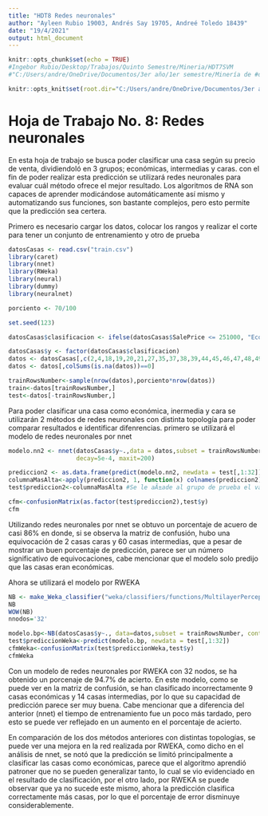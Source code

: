 ```yaml
---
title: "HDT8 Redes neuronales"
author: "Ayleen Rubio 19003, Andrés Say 19705, Andreé Toledo 18439"
date: "19/4/2021"
output: html_document
---
```


```r
knitr::opts_chunk$set(echo = TRUE)
#Ingebor Rubio/Desktop/Trabajos/Quinto Semestre/Mineria/HDT7SVM
#"C:/Users/andre/OneDrive/Documentos/3er año/1er semestre/Minería de #datos/HDT8-Redes-neuronales"

knitr::opts_knit$set(root.dir="C:/Users/andre/OneDrive/Documentos/3er año/1er semestre/Minería de datos/HDT8-Redes-neuronales")
```

# Hoja de Trabajo No. 8: Redes neuronales

En esta hoja de trabajo se busca poder clasificar una casa según su precio de venta, dividiendoló en 3 grupos; económicas, intermedias y caras. con el fin de poder realizar esta predicción se utilizará redes neuronales para evaluar cuál método ofrece el mejor resultado. Los algoritmos de RNA son capaces de aprender modicándose automáticamente así mismo y automatizando sus funciones, son bastante complejos, pero esto permite que la predicción sea certera.

Primero es necesario cargar los datos, colocar los rangos y realizar el corte para tener un conjunto de entrenamiento y otro de prueba
```r
datosCasas <- read.csv("train.csv")
library(caret)
library(nnet)
library(RWeka)
library(neural)
library(dummy)
library(neuralnet)

porciento <- 70/100

set.seed(123)

datosCasas$clasificacion <- ifelse(datosCasas$SalePrice <= 251000, "Economicas", ifelse(datosCasas$SalePrice <= 538000, "Intermedias", ifelse(datosCasas$SalePrice <= 755000, "Caras")))

datosCasas$y <- factor(datosCasas$clasificacion)
datos <- datosCasas[,c(2,4,18,19,20,21,27,35,37,38,39,44,45,46,47,48,49,50,51,52,53,55,57,60,62,63,67,68,69,70,71,72,76,77,78,83)]
datos <- datos[,colSums(is.na(datos))==0]

trainRowsNumber<-sample(nrow(datos),porciento*nrow(datos))
train<-datos[trainRowsNumber,]
test<-datos[-trainRowsNumber,]
```

Para poder clasificar una casa como económica, inermedia y cara se utilizarán 2 métodos de redes neuronales con distinta topología para poder comparar resultados e identificar difenrencias.
primero se utilizará el modelo de redes neuronales por nnet

```r


modelo.nn2 <- nnet(datosCasas$y~.,data = datos,subset = trainRowsNumber, size=2, rang=0.1,
                   decay=5e-4, maxit=200) 

prediccion2 <- as.data.frame(predict(modelo.nn2, newdata = test[,1:32]))
columnaMasAlta<-apply(prediccion2, 1, function(x) colnames(prediccion2)[which.max(x)])
test$prediccion2<-columnaMasAlta #Se le aÃ±ade al grupo de prueba el valor de la predicciÃ³n

cfm<-confusionMatrix(as.factor(test$prediccion2),test$y)
cfm
```
Utilizando redes neuronales por nnet se obtuvo un porcentaje de acuero de casi 86% en donde, si se observa la matriz de confusión, hubo una equivocación de 2 casas caras y 60 casas intermedias, que a pesar de mostrar un buen porcentaje de predicción, parece ser un número significativo de equivocaciones, cabe mencionar que el modelo solo predijo que las casas eran económicas.

Ahora se utilizará el modelo por RWEKA
```r
NB <- make_Weka_classifier("weka/classifiers/functions/MultilayerPerceptron")
NB 
WOW(NB)
nnodos='32'

modelo.bp<-NB(datosCasas$y~., data=datos,subset = trainRowsNumber, control=Weka_control(H=nnodos, N=1000, G=TRUE), options=NULL)
test$prediccionWeka<-predict(modelo.bp, newdata = test[,1:32])
cfmWeka<-confusionMatrix(test$prediccionWeka,test$y)
cfmWeka
```
Con un modelo de redes neuronales por RWEKA con 32 nodos, se ha obtenido un porcenaje de 94.7% de acierto. En este modelo, como se puede ver en la matriz de confusión, se han clasificado incorrectamente 9 casas económicas y 14 casas intermedias, por lo que su capacidad de predicción parece ser muy buena. Cabe mencionar que a diferencia del anterior (nnet) el tiempo de entrenamiento fue un poco más tardado, pero esto se puede ver reflejado en un aumento en el porcentaje de acierto.

En comparación de los dos métodos anteriores con distintas topologías, se puede ver una mejora en la red realizada por RWEKA, como dicho en el análisis de nnet, se notó que la predicción se limitó principalmente a clasificar las casas como económicas, parece que el algoritmo aprendió patroner que no se pueden generalizar tanto, lo cual se vio evidenciado en el resultado de clasificación, por el otro lado, por RWEKA se puede observar que ya no sucede este mismo, ahora la predicción clasifica correctamente más casas, por lo que el porcentaje de error disminuye considerablemente.




